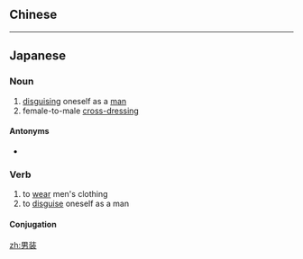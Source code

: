 {{also|男裝}}
==Chinese==
{{zh-see|男裝}}

----

==Japanese==
{{ja-kanjitab|だん|そう|yomi=o}}

===Noun===
{{ja-noun|だんそう|kyu=男裝}}

# [[disguise|disguising]] oneself as a [[man]]
# female-to-male [[cross-dressing]]

====Antonyms====
* {{ja-r|女装|じょそう}}

===Verb===
{{ja-verb-suru|だんそう|kyu=男裝}}

# to [[wear]] men's clothing
# to [[disguise]] oneself as a man

====Conjugation====
{{ja-suru|だんそう}}

[[zh:男装]]